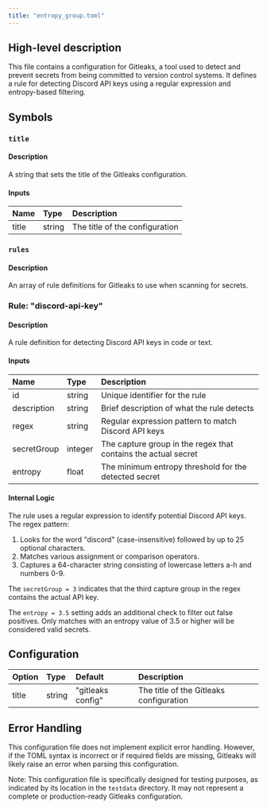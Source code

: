 ```yaml
---
title: "entropy_group.toml"
---
```


## High-level description
This file contains a configuration for Gitleaks, a tool used to detect and prevent secrets from being committed to version control systems. It defines a rule for detecting Discord API keys using a regular expression and entropy-based filtering.

## Symbols

### `title`
#### Description
A string that sets the title of the Gitleaks configuration.

#### Inputs
| Name | Type | Description |
|:-----|:-----|:------------|
| title | string | The title of the configuration |

### `rules`
#### Description
An array of rule definitions for Gitleaks to use when scanning for secrets.

### Rule: "discord-api-key"
#### Description
A rule definition for detecting Discord API keys in code or text.

#### Inputs
| Name | Type | Description |
|:-----|:-----|:------------|
| id | string | Unique identifier for the rule |
| description | string | Brief description of what the rule detects |
| regex | string | Regular expression pattern to match Discord API keys |
| secretGroup | integer | The capture group in the regex that contains the actual secret |
| entropy | float | The minimum entropy threshold for the detected secret |

#### Internal Logic
The rule uses a regular expression to identify potential Discord API keys. The regex pattern:
1. Looks for the word "discord" (case-insensitive) followed by up to 25 optional characters.
2. Matches various assignment or comparison operators.
3. Captures a 64-character string consisting of lowercase letters a-h and numbers 0-9.

The `secretGroup = 3` indicates that the third capture group in the regex contains the actual API key.

The `entropy = 3.5` setting adds an additional check to filter out false positives. Only matches with an entropy value of 3.5 or higher will be considered valid secrets.

## Configuration
| Option | Type | Default | Description |
|:-------|:-----|:--------|:------------|
| title | string | "gitleaks config" | The title of the Gitleaks configuration |

## Error Handling
This configuration file does not implement explicit error handling. However, if the TOML syntax is incorrect or if required fields are missing, Gitleaks will likely raise an error when parsing this configuration.

Note: This configuration file is specifically designed for testing purposes, as indicated by its location in the `testdata` directory. It may not represent a complete or production-ready Gitleaks configuration.